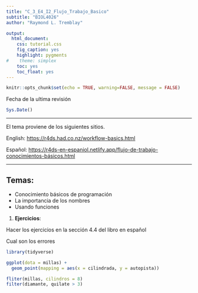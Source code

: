 ```yaml
---
title: "C_3_E4_I2_Flujo_Trabajo_Basico"
subtitle: "BIOL4026"
author: "Raymond L. Tremblay"

output:
  html_document:
    css: tutorial.css
    fig_caption: yes
    highlight: pygments
#    theme: simplex
    toc: yes
    toc_float: yes
---
```


```r
knitr::opts_chunk$set(echo = TRUE, warning=FALSE, message = FALSE)
```

```{=html}
<style>
.list-group-item.active, .list-group-item.active:focus, .list-group-item.active:hover {
    background-color: #11c1d9;
}
</style>
```


Fecha de la ultima revisión
```r

Sys.Date()
```

***


El tema proviene de los siguientes sitios.

English:
 <https://r4ds.had.co.nz/workflow-basics.html>
 
Español:
 <https://r4ds-en-espaniol.netlify.app/flujo-de-trabajo-conocimientos-básicos.html>
 
 
***



## Temas:

  - Conocimiento básicos de programación
  - La importancia de los nombres
  - Usando funciones
  
1.  **Ejercicios**:
  
Hacer los ejercicios en la sección 4.4 del libro en español


Cual son los errores


```r
library(tidyverse)

ggplot(dota = millas) + 
  geom_point(mapping = aes(x = cilindrada, y = autopista))

fliter(millas, cilindros = 8)
filter(diamante, quilate > 3)
```


```r

```


